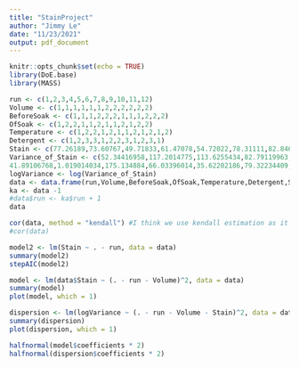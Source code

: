 ```yaml
---
title: "StainProject"
author: "Jimmy Le"
date: "11/23/2021"
output: pdf_document
---
```


```r
knitr::opts_chunk$set(echo = TRUE)
library(DoE.base)
library(MASS)
```

```r
run <- c(1,2,3,4,5,6,7,8,9,10,11,12)
Volume <- c(1,1,1,1,1,1,2,2,2,2,2,2)
BeforeSoak <- c(1,1,1,2,2,2,1,1,1,2,2,2)
OfSoak <- c(1,2,2,1,1,2,1,1,2,1,2,2)
Temperature <- c(1,2,2,1,2,1,1,2,1,2,1,2)
Detergent <- c(1,2,3,3,1,2,2,3,1,2,3,1)
Stain <- c(77.26189,73.60767,49.71833,61.47078,54.72022,78.31111,82.84678,56.76589,78.46422,45.68689,66.21567,68.61644)
Variance_of_Stain <- c(52.34416958,117.2014775,113.6255434,82.79119963,1.49814625,
41.89106768,1.019014034,175.134884,66.03396014,35.62202186,79.32234409,19.4380829)
logVariance <- log(Variance_of_Stain)
data <- data.frame(run,Volume,BeforeSoak,OfSoak,Temperature,Detergent,Stain)
ka <- data -1 
#data$run <- ka$run + 1
data

```
```r
cor(data, method = "kendall") #I think we use kendall estimation as it's based on rank
#cor(data)
```

```r
model2 <- lm(Stain ~ . - run, data = data)
summary(model2)
stepAIC(model2)
```


```r
model <- lm(data$Stain ~ (. - run - Volume)^2, data = data)
summary(model)
plot(model, which = 1)

dispersion <- lm(logVariance ~ (. - run - Volume - Stain)^2, data = data)
summary(dispersion)
plot(dispersion, which = 1)
```
```r
halfnormal(model$coefficients * 2)
halfnormal(dispersion$coefficients * 2)
```

```r

```



